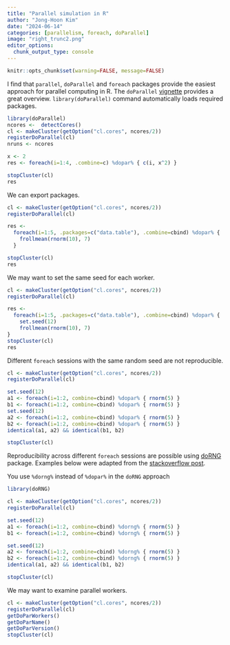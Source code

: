 ```yaml
---
title: "Parallel simulation in R"
author: "Jong-Hoon Kim"
date: "2024-06-14"
categories: [parallelism, foreach, doParallel]
image: "right_trunc2.png"
editor_options: 
  chunk_output_type: console
---
```


```r
knitr::opts_chunk$set(warning=FALSE, message=FALSE) 
```

I find that `parallel`, `doParallel` and `foreach` packages provide the easiest approach for parallel computing in R. The `doParallel` [vignette](https://cran.r-project.org/web/packages/doParallel/vignettes/gettingstartedParallel.pdf) provides a great overview. `library(doParallel)` command automatically loads required packages.

```r
library(doParallel)
ncores <-  detectCores()
cl <- makeCluster(getOption("cl.cores", ncores/2))
registerDoParallel(cl)
nruns <- ncores

x <- 2
res <- foreach(i=1:4, .combine=c) %dopar% { c(i, x^2) }

stopCluster(cl)
res
```

We can export packages.

```r
cl <- makeCluster(getOption("cl.cores", ncores/2))
registerDoParallel(cl)

res <- 
  foreach(i=1:5, .packages=c("data.table"), .combine=cbind) %dopar% {
    frollmean(rnorm(10), 7)
  }

stopCluster(cl)
res
```

We may want to set the same seed for each worker.

```r
cl <- makeCluster(getOption("cl.cores", ncores/2))
registerDoParallel(cl)

res <- 
  foreach(i=1:5, .packages=c("data.table"), .combine=cbind) %dopar% {
    set.seed(12)
    frollmean(rnorm(10), 7)
}
stopCluster(cl)
res
```

Different `foreach` sessions with the same random seed are not reproducible.

```r
cl <- makeCluster(getOption("cl.cores", ncores/2))
registerDoParallel(cl)

set.seed(12)
a1 <- foreach(i=1:2, combine=cbind) %dopar% { rnorm(5) }
b1 <- foreach(i=1:2, combine=cbind) %dopar% { rnorm(5) }
set.seed(12)
a2 <- foreach(i=1:2, combine=cbind) %dopar% { rnorm(5) }
b2 <- foreach(i=1:2, combine=cbind) %dopar% { rnorm(5) }
identical(a1, a2) && identical(b1, b2)

stopCluster(cl)
```

Reproducibility across different `foreach` sessions are possible using 
[doRNG](https://ftp.heanet.ie/mirrors/cran.r-project.org/web/packages/doRNG/index.html) package.
Examples below were adapted from the [stackoverflow post](https://stackoverflow.com/questions/8358098/how-to-set-seed-for-random-simulations-with-foreach-and-domc-packages).

You use `%dorng%` instead of `%dopar%` in the `doRNG` approach 
```r
library(doRNG)

cl <- makeCluster(getOption("cl.cores", ncores/2))
registerDoParallel(cl)

set.seed(12)
a1 <- foreach(i=1:2, combine=cbind) %dorng% { rnorm(5) }
b1 <- foreach(i=1:2, combine=cbind) %dorng% { rnorm(5) }

set.seed(12)
a2 <- foreach(i=1:2, combine=cbind) %dorng% { rnorm(5) }
b2 <- foreach(i=1:2, combine=cbind) %dorng% { rnorm(5) }
identical(a1, a2) && identical(b1, b2)

stopCluster(cl)
```

We may want to examine parallel workers.

```r
cl <- makeCluster(getOption("cl.cores", ncores/2))
registerDoParallel(cl)
getDoParWorkers()
getDoParName()
getDoParVersion()
stopCluster(cl)
```
